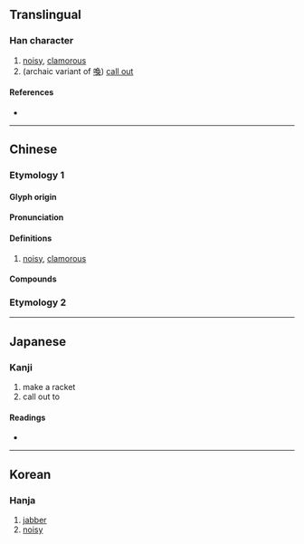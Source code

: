 {{character info/new}}
==Translingual==

===Han character===
{{Han char|rn=30|rad=口|as=18|sn=21|four=64014|canj=RTRG|ids=⿰口雚}}

# [[noisy]], [[clamorous]]
# (archaic variant of [[喚]]) [[call out]]

====References====
* {{Han ref|kx=0214.270|dkj=04611|dj=0437.150|hdz=10703.210|uh=56BE|ud=22206|bh=F5C6|bd=62918}}

----
==Chinese==
{{zh-forms}}

===Etymology 1===

====Glyph origin====
{{Han etym}}

====Pronunciation====
{{zh-pron
|m=huān
|m-s=
|c=fun1
|c-t=
|g=
|h=pfs=
|mb=
|md=
|mn=oang
|mn-t=
|w=
|x=
|mc=y
|oc=y
|cat=v
}}

====Definitions====
{{zh-hanzi}}

# [[noisy]], [[clamorous]]

====Compounds====
{{zh-der|嚾呼|嚾嚾|怨言嚾流|規嚾規黨}}

===Etymology 2===
{{zh-see|喚|v}}



----

==Japanese==

===Kanji===
{{ja-kanji|grade=|rs=口18}}

# make a racket
# call out to

====Readings====
* {{ja-readings|on=[[かん]] (kan), [[たん]] (tan)|kun=[[よぶ]] (yobu), [[わめく]] (wameku), [[かまびすしい]] (kamabisushii)}}

----

==Korean==

===Hanja===
{{ko-hanja|hangeul=[[환]], [[훤]]|rv=hwan, hwon|mr=hwan, hwŏn}}

# [[jabber]]
# [[noisy]]